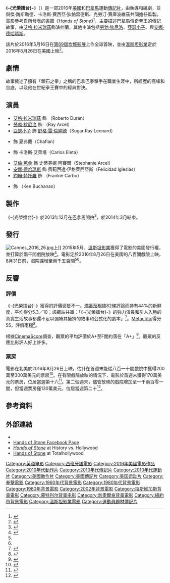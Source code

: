 {{noteTA
|G1=Show
|G2=Movie
|T=zh-tw:光榮擂台; zh-cn:顽石之拳;
}}
{{Infobox film
| name           = -{光榮擂台}-
| original_name  = {{lang|en|''Hands of Stone''}}
| image          = Hands of Stone Poster.jpg
| caption        = 電影海報
| director       = {{le|強納森·賈庫波維茲|Jonathan Jakubowicz}}
| producer       = {{plainlist|
* 傑·魏斯勒德
* 卡洛斯·賈西亞·狄帕雷德斯
* 克勞汀·賈庫波維茲
* 強納森·賈庫波維茲
}}
| writer         = 強納森·賈庫波維茲
| starring       = {{plainlist|
* [[艾格·拉米瑞茲|艾格·拉米瑞茲]]
* [[勞勃·狄尼洛|勞勃·狄尼洛]]
* [[亞瑟小子|亞瑟小子]]
}}
| music          = 安傑洛·米利
| cinematography = 米格爾·約安·里廷·曼茲
| editing        = {{le|伊森·曼尼奎斯|Ethan Maniquis}}
| studio         = {{plainlist|
* Fuego Films
* Vertical Media
* Epicentral Studios
* Panama Film Commission
}}
| distributor    = [[溫斯坦影業|溫斯坦影業]]
| released       = {{Film date|2016|05|16|[[第69屆坎城影展|坎城影展]]|2016|8|26|美國|2016|11|18|臺灣}}
| runtime        = 105分鐘<ref name=BOM/>
| country        = {{plainlist|
* {{USA}}
* {{PAN}}
}}
| language       = 英語<br>西班牙語
| budget         = 2000萬美元<ref name="budget">{{cite web |url=http://www.the-numbers.com/movie/Hands-of-Stone#tab=summary |title=Hands of Stone (2016) |website=The Numbers |accessdate=April 26, 2016 |archive-date=2016-10-15 |archive-url=https://web.archive.org/web/20161015170149/http://www.the-numbers.com/movie/Hands-of-Stone#tab=summary |dead-url=no }}</ref>
| gross          = 500萬美元<ref name="BOM">{{cite web |url=http://www.boxofficemojo.com/movies/?id=handsofstone.htm |title=Hands of Stone (2016) |website=Box Office Mojo |accessdate=September 17, 2016 |archive-date=2016-11-09 |archive-url=https://web.archive.org/web/20161109085450/http://www.boxofficemojo.com/movies/?id=handsofstone.htm |dead-url=no }}</ref>
| cn_name        = 顽石之拳
| hk_name        = 
| tw_name        = -{光榮擂台}-
}}
《'''-{光榮擂台}-'''》（{{lang-en|''Hands of Stone''}}）是一部2016年[[美國|美國]]和[[巴拿馬|巴拿馬]]運動[[傳記片|傳記片]]，由{{le|強納森·賈庫波維茲|Jonathan Jakubowicz}}執導和編劇，並與傑·魏斯勒德、卡洛斯·賈西亞·狄帕雷德斯、克勞汀·賈庫波維茲共同擔任監製。電影參考自{{le|克里斯汀·朱迪切|Christian Giudice}}所發表的書籍《''Hands of Stone''》<ref>{{Cite web |url=http://www.thesweetscience.com/press-releases/14112-roberto-duran-movie-in-production |title=存档副本 |accessdate=2016-11-05 |archive-date=2016-08-27 |archive-url=https://web.archive.org/web/20160827180421/http://www.thesweetscience.com/press-releases/14112-roberto-duran-movie-in-production |dead-url=no }}</ref>，主要描述巴拿馬傳奇拳王{{le|羅伯特·杜蘭|Roberto Durán}}的傳記故事，由[[艾格·拉米瑞茲|艾格·拉米瑞茲]]飾演杜蘭，其他主演包括[[勞勃·狄尼洛|勞勃·狄尼洛]]、[[亞瑟小子|亞瑟小子]]、{{le|魯賓·布萊茲|Rubén Blades}}與[[安娜·德哈瑪斯|安娜·德哈瑪斯]]。

該片於2016年5月16日在[[第69屆坎城影展|第69屆坎城影展]]上作全球首映，並由[[溫斯坦影業|溫斯坦影業]]定於2016年8月26日在美國上映<ref name="#1">{{cite web|url=http://deadline.com/2016/02/sing-street-hands-of-stone-release-dates-weinstein-co-1201707992/|title=Weinstein Co. Dates ‘Sing Street’ & Roberto Duran Boxing Title ‘Hands Of Stone’|work=Deadline.com|first=Anthony|last=D'Alessandro|date=February 23, 2016|accessdate=February 23, 2016|archive-date=2016-05-04|archive-url=https://web.archive.org/web/20160504142127/http://deadline.com/2016/02/sing-street-hands-of-stone-release-dates-weinstein-co-1201707992/|dead-url=no}}</ref>。

== 劇情 ==
故事敘述了擁有「頑石之拳」之稱的巴拿巴拳擊手{{le|羅伯特·杜蘭|Roberto Durán}}在職業生涯中，所經歷的高峰和谷底，以及他在世紀拳王賽中的經典對決。

== 演員 ==
* [[艾格·拉米瑞茲|艾格·拉米瑞茲]] 飾 {{le|羅伯特·杜蘭|Roberto Durán}}（Roberto Durán）
* [[勞勃·狄尼洛|勞勃·狄尼洛]] 飾 {{le|雷·阿賽爾|Ray Arcel}}（Ray Arcel）
* [[亞瑟小子|亞瑟小子]] 飾 [[舒格·雷·倫納德|舒格·雷·倫納德]]（Sugar Ray Leonard）
* {{le|奧斯卡·傑納達|Óscar Jaenada}} 飾 夏弗蘭（Chaflan）
* {{le|魯賓·布萊茲|Rubén Blades}} 飾 卡洛斯·艾萊塔（Carlos Eleta）
* [[艾倫·芭金|艾倫·芭金]] 飾 史蒂芬妮·阿賽爾（Stephanie Arcel）
* [[安娜·德哈瑪斯|安娜·德哈瑪斯]] 飾 費莉西達·伊格萊西亞斯（Felicidad Iglesias）
* [[約翰·特托羅|約翰·特托羅]] 飾 {{le|法蘭基·卡爾博|Frankie Carbo}}（Frankie Carbo）
* {{le|約翰·達迪|John Duddy}} 飾 {{le|肯·布坎南|Ken Buchanan}}（Ken Buchanan）

== 製作 ==
《-{光榮擂台}-》於2013年12月在[[巴拿馬|巴拿馬]]開拍<ref>{{cite news|title=Usher shows off afro, fit physique as Sugar Ray Leonard in newly released photos from ‘Hands of Stone’ film|url=http://www.nydailynews.com/entertainment/tv-movies/usher-shows-afro-fit-physique-sugar-ray-leonard-hands-stone-article-1.1534848|accessdate=6 December 2013|newspaper=nydailynews.com|date=2 December 2013|archive-date=2016-03-13|archive-url=https://web.archive.org/web/20160313084140/http://www.nydailynews.com/entertainment/tv-movies/usher-shows-afro-fit-physique-sugar-ray-leonard-hands-stone-article-1.1534848|dead-url=no}}</ref>，於2014年3月結束。

== 發行 ==
[[File:Cannes_2016_26.jpg|thumb]]上]]
2015年5月，[[溫斯坦影業|溫斯坦影業]]獲得了電影的美國發行權，並打算於兩千間戲院放映<ref>{{cite web|url=http://variety.com/2015/film/news/robert-de-niro-boxing-movie-hands-of-stone-bought-weinstein-1201495878/|title=Cannes: Robert De Niro Boxing Movie ‘Hands of Stone’ Bought by Weinstein Co.|publisher=Variety.com|first=Maane|last=Khatachatourian|date=May 14, 2015|accessdate=February 23, 2016|archive-date=2016-05-04|archive-url=https://web.archive.org/web/20160504145834/http://variety.com/2015/film/news/robert-de-niro-boxing-movie-hands-of-stone-bought-weinstein-1201495878/|dead-url=no}}</ref>。電影定於2016年8月26日在美國的八百間戲院上映，8月31日前，戲院擴增至兩千五百間<ref name="#1"/><ref name=preview/>。

== 反響 ==
=== 評價 ===
《-{光榮擂台}-》獲得的評價褒貶不一。[[爛番茄|爛番茄]]根據82條評論而持有44%的新鮮度，平均得分5.3／10；該網站共識：「《-{光榮擂台}-》的強力演員和引人入勝的真實生活故事都還不足以彌補其擁擠的敘事和公式化的劇本」<ref>{{cite web |url=https://www.rottentomatoes.com/m/hands_of_stone/ |title=Hands of Stone (2016) |publisher=Rotten Tomatoes |accessdate=September 13, 2016 |archive-date=2016-10-11 |archive-url=https://web.archive.org/web/20161011052144/https://www.rottentomatoes.com/m/hands_of_stone/ |dead-url=no }}</ref>。[[Metacritic|Metacritic]]得分55，評價兩極<ref>{{cite web|url=http://www.metacritic.com/movie/hands-of-stone|title=Hands of Stone reviews|publisher=[[Metacritic|Metacritic]]|accessdate=September 4, 2016|archive-date=2016-11-07|archive-url=https://web.archive.org/web/20161107220915/http://www.metacritic.com/movie/hands-of-stone|dead-url=no}}</ref>。

根據[[CinemaScore|CinemaScore]]調查，觀眾的平均評價於A+至F間約落在「A+」<ref>{{Cite web |url=http://deadline.com/2016/08/dont-breathe-suicide-squad-southside-with-you-mechanic-insurrection-box-office-1201809180/amp/ |title=存档副本 |accessdate=2016-11-05 |archive-date=2016-10-09 |archive-url=https://web.archive.org/web/20161009171924/http://deadline.com/2016/08/dont-breathe-suicide-squad-southside-with-you-mechanic-insurrection-box-office-1201809180/amp/ |dead-url=no }}</ref>。觀眾的反應比影評人好上許多。

=== 票房 ===
電影在北美於2016年8月26日上映，估計在首週末能從八百一十間戲院中獲得200萬至300萬美元的票房<ref name="preview">{{cite web |url=http://deadline.com/2016/08/dont-breathe-suicide-squad-mechanic-resurrection-southside-with-you-hands-of-stone-1201808025/ |title=‘Don’t Breathe’ Could Suffocate ‘Suicide Squad’ During Sluggish Summer Weekend: Box Office Preview |work=deadline.com |accessdate=2016-11-05 |archive-date=2016-08-25 |archive-url=https://archive.today/20160825120030/http://deadline.com/2016/08/dont-breathe-suicide-squad-mechanic-resurrection-southside-with-you-hands-of-stone-1201808025/ |dead-url=no }}</ref>。在有限戲院放映的情況下，電影於首週末獲得170萬美元的票房，位居當週第十六<ref>{{cite web|url=http://deadline.com/2016/08/dont-breathe-suicide-squad-southside-with-you-mechanic-insurrection-box-office-1201809180/|title=‘Don’t Breathe’ Screams $26M+ Opening, Gives Sony 3rd Summer Cash Cow After ‘Sausage Party’, ‘Shallows’: Early Sunday Update|author=Anthony D'Alessandro|work=''[[Deadline.com|Deadline.com]]''|accessdate=August 28, 2016|archive-date=2019-12-10|archive-url=https://web.archive.org/web/20191210230212/https://deadline.com/2016/08/dont-breathe-suicide-squad-southside-with-you-mechanic-insurrection-box-office-1201809180/|dead-url=no}}</ref>。第二個週末，儘管放映的戲院增加至一千兩百零一間，但當週票房僅130萬美元，位居當週第二十<ref>{{cite web |url=http://deadline.com/2016/09/dont-breathe-light-between-oceans-morgan-labor-day-weekend-box-office-1201812978/ |title=he’ Still Has Oxygen, ‘Suicide Squad’ Seizes $300M+, ‘Morgan’ D.O.A. : Labor Day Weekend B.O. |work=deadline.com |accessdate=2016-11-05 |archive-date=2016-11-04 |archive-url=https://web.archive.org/web/20161104233025/http://deadline.com/2016/09/dont-breathe-light-between-oceans-morgan-labor-day-weekend-box-office-1201812978/ |dead-url=no }}</ref>。

== 參考資料 ==
{{Reflist|30em}}

==外部連結==
* {{IMDb title|1781827|Hands of Stone}}
* [https://www.facebook.com/pages/Roberto-Duran-Hands-of-Stone-the-movie/105730449449993?fref=ts Hands of Stone Facebook Page]
* [http://www.historyvshollywood.com/reelfaces/hands-of-stone/ ''Hands of Stone'']{{Wayback|url=http://www.historyvshollywood.com/reelfaces/hands-of-stone/ |date=20161028145234 }} at History vs. Hollywood
* [http://www.totalhollywoods.com/hands-of-stone/ Hands of Stone]{{Wayback|url=http://www.totalhollywoods.com/hands-of-stone/ |date=20161014181818 }} at Totalhollywood

{{DEFAULTSORT:Hands of Stone}}
[[Category:英语电影|Category:英语电影]]
[[Category:西班牙語電影|Category:西班牙語電影]]
[[Category:2016年美國電影作品|Category:2016年美國電影作品]]
[[Category:2010年代動作片|Category:2010年代動作片]]
[[Category:2010年代傳記片|Category:2010年代傳記片]]
[[Category:2010年代運動片|Category:2010年代運動片]]
[[Category:美國動作片|Category:美國動作片]]
[[Category:美國傳記片|Category:美國傳記片]]
[[Category:美国运动片|Category:美国运动片]]
[[Category:拳擊電影|Category:拳擊電影]]
[[Category:1960年代背景電影|Category:1960年代背景電影]]
[[Category:1980年代背景電影|Category:1980年代背景電影]]
[[Category:1980年背景電影|Category:1980年背景電影]]
[[Category:2002年背景電影|Category:2002年背景電影]]
[[Category:拉斯維加斯背景電影|Category:拉斯維加斯背景電影]]
[[Category:蒙特利尔背景电影|Category:蒙特利尔背景电影]]
[[Category:新奧爾良背景電影|Category:新奧爾良背景電影]]
[[Category:紐約市背景電影|Category:紐約市背景電影]]
[[Category:溫斯坦影業電影|Category:溫斯坦影業電影]]
[[Category:運動員題材傳記片|Category:運動員題材傳記片]]